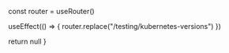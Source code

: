 
  const router = useRouter()

  useEffect(() => {
    router.replace("/testing/kubernetes-versions")
  })

  return null
}